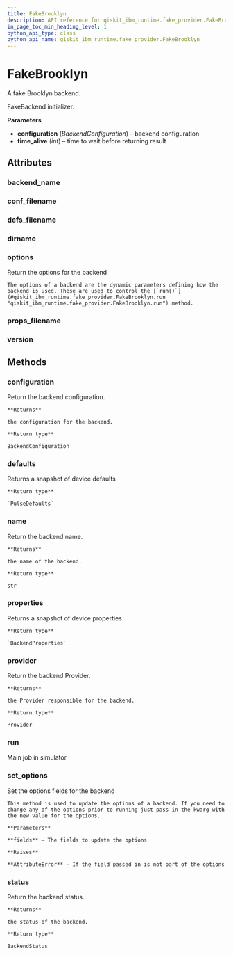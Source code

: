 ```yaml
---
title: FakeBrooklyn
description: API reference for qiskit_ibm_runtime.fake_provider.FakeBrooklyn
in_page_toc_min_heading_level: 1
python_api_type: class
python_api_name: qiskit_ibm_runtime.fake_provider.FakeBrooklyn
---
```


# FakeBrooklyn

<Class id="qiskit_ibm_runtime.fake_provider.FakeBrooklyn" github="https://github.com/qiskit/qiskit-ibm-runtime/tree/stable/0.18/qiskit_ibm_runtime/fake_provider/backends/brooklyn/fake_brooklyn.py" signature="FakeBrooklyn">
  A fake Brooklyn backend.

  FakeBackend initializer.

  **Parameters**

  *   **configuration** (*BackendConfiguration*) – backend configuration
  *   **time\_alive** (*int*) – time to wait before returning result

  ## Attributes

  ### backend\_name

  <Attribute id="qiskit_ibm_runtime.fake_provider.FakeBrooklyn.backend_name" name="backend_name" attributeValue="= 'fake_brooklyn'" />

  ### conf\_filename

  <Attribute id="qiskit_ibm_runtime.fake_provider.FakeBrooklyn.conf_filename" name="conf_filename" attributeValue="= 'conf_brooklyn.json'" />

  ### defs\_filename

  <Attribute id="qiskit_ibm_runtime.fake_provider.FakeBrooklyn.defs_filename" name="defs_filename" attributeValue="= 'defs_brooklyn.json'" />

  ### dirname

  <Attribute id="qiskit_ibm_runtime.fake_provider.FakeBrooklyn.dirname" name="dirname" attributeValue="= '/home/runner/work/qiskit-ibm-runtime/qiskit-ibm-runtime/qiskit_ibm_runtime/fake_provider/backends/brooklyn'" />

  ### options

  <Attribute id="qiskit_ibm_runtime.fake_provider.FakeBrooklyn.options" name="options">
    Return the options for the backend

    The options of a backend are the dynamic parameters defining how the backend is used. These are used to control the [`run()`](#qiskit_ibm_runtime.fake_provider.FakeBrooklyn.run "qiskit_ibm_runtime.fake_provider.FakeBrooklyn.run") method.
  </Attribute>

  ### props\_filename

  <Attribute id="qiskit_ibm_runtime.fake_provider.FakeBrooklyn.props_filename" name="props_filename" attributeValue="= 'props_brooklyn.json'" />

  ### version

  <Attribute id="qiskit_ibm_runtime.fake_provider.FakeBrooklyn.version" name="version" attributeValue="= 1" />

  ## Methods

  ### configuration

  <Function id="qiskit_ibm_runtime.fake_provider.FakeBrooklyn.configuration" name="configuration" signature="configuration()">
    Return the backend configuration.

    **Returns**

    the configuration for the backend.

    **Return type**

    BackendConfiguration
  </Function>

  ### defaults

  <Function id="qiskit_ibm_runtime.fake_provider.FakeBrooklyn.defaults" name="defaults" signature="defaults()">
    Returns a snapshot of device defaults

    **Return type**

    `PulseDefaults`
  </Function>

  ### name

  <Function id="qiskit_ibm_runtime.fake_provider.FakeBrooklyn.name" name="name" signature="name()">
    Return the backend name.

    **Returns**

    the name of the backend.

    **Return type**

    str
  </Function>

  ### properties

  <Function id="qiskit_ibm_runtime.fake_provider.FakeBrooklyn.properties" name="properties" signature="properties()">
    Returns a snapshot of device properties

    **Return type**

    `BackendProperties`
  </Function>

  ### provider

  <Function id="qiskit_ibm_runtime.fake_provider.FakeBrooklyn.provider" name="provider" signature="provider()">
    Return the backend Provider.

    **Returns**

    the Provider responsible for the backend.

    **Return type**

    Provider
  </Function>

  ### run

  <Function id="qiskit_ibm_runtime.fake_provider.FakeBrooklyn.run" name="run" signature="run(run_input, **kwargs)">
    Main job in simulator
  </Function>

  ### set\_options

  <Function id="qiskit_ibm_runtime.fake_provider.FakeBrooklyn.set_options" name="set_options" signature="set_options(**fields)">
    Set the options fields for the backend

    This method is used to update the options of a backend. If you need to change any of the options prior to running just pass in the kwarg with the new value for the options.

    **Parameters**

    **fields** – The fields to update the options

    **Raises**

    **AttributeError** – If the field passed in is not part of the options
  </Function>

  ### status

  <Function id="qiskit_ibm_runtime.fake_provider.FakeBrooklyn.status" name="status" signature="status()">
    Return the backend status.

    **Returns**

    the status of the backend.

    **Return type**

    BackendStatus
  </Function>
</Class>


